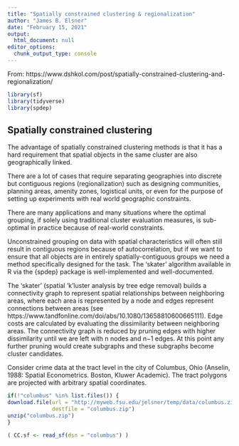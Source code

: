 ```yaml
---
title: "Spatially constrained clustering & regionalization"
author: "James B. Elsner"
date: "February 15, 2021"
output:
  html_document: null
editor_options:
  chunk_output_type: console
---
```


From: https://www.dshkol.com/post/spatially-constrained-clustering-and-regionalization/

```r
library(sf)
library(tidyverse)
library(spdep)
```

## Spatially constrained clustering

The advantage of spatially constrained clustering methods is that it has a hard requirement that spatial objects in the same cluster are also geographically linked. 

There are a lot of cases that require separating geographies into discrete but contiguous regions (regionalization) such as designing communities, planning areas, amenity zones, logistical units, or even for the purpose of setting up experiments with real world geographic constraints. 

There are many applications and many situations where the optimal grouping, if solely using traditional cluster evaluation measures, is sub-optimal in practice because of real-world constraints.

Unconstrained grouping on data with spatial characteristics will often still result in contiguous regions because of autocorrelation, but if we want to ensure that all objects are in entirely spatially-contiguous groups we need a method specifically designed for the task. The 'skater' algorithm available in R via the {spdep} package is well-implemented and well-documented.

The 'skater' (spatial ’k’luster analysis by tree edge removal) builds a connectivity graph to represent spatial relationships between neighboring areas, where each area is represented by a node and edges represent connections between areas (see https://www.tandfonline.com/doi/abs/10.1080/13658810600665111). Edge costs are calculated by evaluating the dissimilarity between neighboring areas. The connectivity graph is reduced by pruning edges with higher dissimilarity until we are left with n nodes and n−1 edges. At this point any further pruning would create subgraphs and these subgraphs become cluster candidates.

Consider crime data at the tract level in the city of Columbus, Ohio (Anselin, 1988: Spatial Econometrics. Boston, Kluwer Academic). The tract polygons are projected with arbitrary spatial coordinates.
```r
if(!"columbus" %in% list.files()) {
download.file(url = "http://myweb.fsu.edu/jelsner/temp/data/columbus.zip",
              destfile = "columbus.zip")
unzip("columbus.zip")
}

( CC.sf <- read_sf(dsn = "columbus") )
```